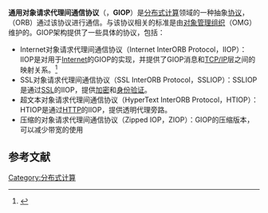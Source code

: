 {{NoteTA|G1=IT}}
'''通用对象请求代理间通信协议'''（'''{{lang-en|General Inter-ORB Protocol}}'''，'''GIOP'''）是[[分布式计算|分布式计算]]领域的一种抽象[[网络传输协议|协议]]，{{tsl|en|object request broker|对象请求代理}}（ORB）通过该协议进行通信。与该协议相关的标准是由[[对象管理组织|对象管理组织]]（OMG）维护的。GIOP架构提供了一些具体的协议，包括：

* Internet对象请求代理间通信协议（Internet InterORB Protocol，IIOP）：IIOP是对用于[[Internet|Internet]]的GIOP的实现，并提供了GIOP消息和[[TCP/IP协议族|TCP/IP]]层之间的映射关系。<ref>{{cite web|author=David Curtis; Christopher Stone; Mike Bradley|title=IIOP: OMG's Internet Inter-ORB Protocol: A Brief Description|url=http://www.omg.org/library/iiop4.html|publisher=[[对象管理组织|对象管理组织]]|accessdate=2014-08-19|deadurl=yes|archiveurl=https://web.archive.org/web/20140628185045/http://www.omg.org/library/iiop4.html|archivedate=2014-06-28}}</ref>
* SSL对象请求代理间通信协议（SSL InterORB Protocol，SSLIOP）：SSLIOP是通过[[传输层安全协议|SSL]]的IIOP，提供[[加密|加密]]和[[身份验证|身份验证]]。
* 超文本对象请求代理间通信协议（HyperText InterORB Protocol，HTIOP）：HTIOP是通过[[HTTP|HTTP]]的IIOP，提供透明代理旁路。
* 压缩的对象请求代理间通信协议（Zipped IOP，ZIOP）：GIOP的压缩版本，可以减少带宽的使用

==参考文献==
{{reflist}}

[[Category:分布式计算|Category:分布式计算]]